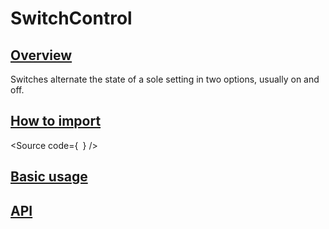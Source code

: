 

<Meta of={Stories} />

# SwitchControl

## [Overview](#overview)

Switches alternate the state of a sole setting in two options, usually on and off.

## [How to import](#how-to-import)

<Source
  code={`
`}
/>

## [Basic usage](#basic-usage)

<Canvas of={Stories.Base} />

## [API](#api)

<ArgTypes of={Stories} />
